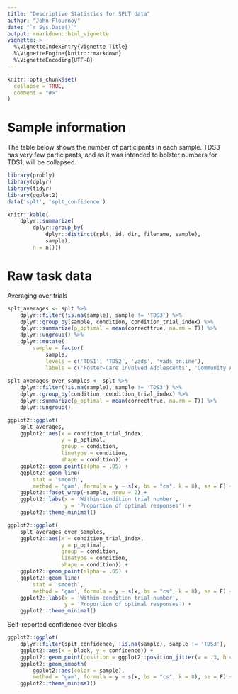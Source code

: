 ```yaml
---
title: "Descriptive Statistics for SPLT data"
author: "John Flournoy"
date: "`r Sys.Date()`"
output: rmarkdown::html_vignette
vignette: >
  %\VignetteIndexEntry{Vignette Title}
  %\VignetteEngine{knitr::rmarkdown}
  %\VignetteEncoding{UTF-8}
---
```


```r
knitr::opts_chunk$set(
  collapse = TRUE,
  comment = "#>"
)
```

# Sample information

The table below shows the number of participants in each sample. TDS3 has very few participants, and as it was intended to bolster numbers for TDS1, will be collapsed.

```r
library(probly)
library(dplyr)
library(tidyr)
library(ggplot2)
data('splt', 'splt_confidence')

knitr::kable(
    dplyr::summarize(
        dplyr::group_by(
            dplyr::distinct(splt, id, dir, filename, sample),
            sample),
        n = n()))
```

# Raw task data

Averaging over trials

```r

splt_averages <- splt %>%
    dplyr::filter(!is.na(sample), sample != 'TDS3') %>%
    dplyr::group_by(sample, condition, condition_trial_index) %>%
    dplyr::summarize(p_optimal = mean(correcttrue, na.rm = T)) %>%
    dplyr::ungroup() %>% 
    dplyr::mutate(
        sample = factor(
            sample,
            levels = c('TDS1', 'TDS2', 'yads', 'yads_online'),
            labels = c('Foster-Care Involved Adolescents', 'Community Adolescents', 'College', 'College, Online')))
    
splt_averages_over_samples <- splt %>%
    dplyr::filter(!is.na(sample), sample != 'TDS3') %>%
    dplyr::group_by(condition, condition_trial_index) %>%
    dplyr::summarize(p_optimal = mean(correcttrue, na.rm = T)) %>%
    dplyr::ungroup()

ggplot2::ggplot(
    splt_averages,
    ggplot2::aes(x = condition_trial_index,
                 y = p_optimal,
                 group = condition,
                 linetype = condition,
                 shape = condition)) + 
    ggplot2::geom_point(alpha = .05) + 
    ggplot2::geom_line(
        stat = 'smooth',
        method = 'gam', formula = y ~ s(x, bs = "cs", k = 8), se = F) + 
    ggplot2::facet_wrap(~sample, nrow = 2) + 
    ggplot2::labs(x = 'Within-condition trial number',
                  y = 'Proportion of optimal responses') + 
    ggplot2::theme_minimal()

ggplot2::ggplot(
    splt_averages_over_samples,
    ggplot2::aes(x = condition_trial_index,
                 y = p_optimal,
                 group = condition,
                 linetype = condition,
                 shape = condition)) + 
    ggplot2::geom_point(alpha = .05) + 
    ggplot2::geom_line(
        stat = 'smooth',
        method = 'gam', formula = y ~ s(x, bs = "cs", k = 8), se = F) +
    ggplot2::labs(x = 'Within-condition trial number',
                  y = 'Proportion of optimal responses') + 
    ggplot2::theme_minimal()


```

Self-reported confidence over blocks

```r
ggplot2::ggplot(
    dplyr::filter(splt_confidence, !is.na(sample), sample != 'TDS3'),
    ggplot2::aes(x = block, y = confidence)) + 
    ggplot2::geom_point(position = ggplot2::position_jitter(w = .3, h = .3), alpha = .1) +
    ggplot2::geom_smooth(
        ggplot2::aes(color = sample),
        method = 'gam', formula = y ~ s(x, bs = "cs", k = 8), se = F) + 
    ggplot2::theme_minimal()
```
